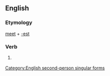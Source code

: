==English==

===Etymology===
[[meet]] + [[-est]]

===Verb===
{{infl|en|verb form}}

# {{archaic}} {{form of|Second-person singular simple present form|meet}}

[[Category:English second-person singular forms]]